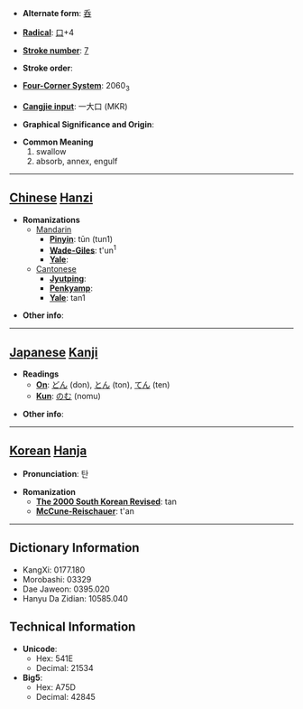 * '''Alternate form''': [[呑]]

* '''[[Wiktionary:Chinese radical index| Radical]]''': [[Wiktionary:Chinese radical index 口|口]]+4

* '''[[Wiktionary:Chinese total strokes index|Stroke number]]''': [[Wiktionary:Chinese total strokes index 7|7]]

* '''Stroke order''': 

* '''[[Wiktionary:Chinese four corner index|Four-Corner System]]''': 2060<sub>3</sub>

* '''[[Wiktionary:Chinese Cangjie index|Cangjie input]]''': 一大口 (MKR)

* '''Graphical Significance and Origin''': 

* '''Common Meaning'''
*#swallow
*# absorb, annex, engulf


----

== [[Chinese]] [[Hanzi]] ==

* '''Romanizations'''
** [[Mandarin]]
*** '''[[Pinyin]]''': tūn (tun1)
*** '''[[Wade-Giles]]''': t'un<sup>1</sup>
*** '''[[Yale]]''': 
**[[Cantonese]]
***'''[[Jyutping]]''':
***'''[[Penkyamp]]''': 
***'''[[Yale]]''': tan1

* '''Other info''': 

----

== [[Japanese]] [[Kanji]] ==

* '''Readings'''
** '''[[On]]''': [[どん]] (don), [[とん]] (ton), [[てん]] (ten)
** '''[[Kun]]''': [[のむ]] (nomu)

* '''Other info''':  

----

== [[Korean]] [[Hanja]] ==

* '''Pronunciation''': 탄

* '''Romanization'''
** '''[[The 2000 South Korean Revised Romanization|The 2000 South Korean Revised]]''': tan
** '''[[McCune-Reischauer]]''': t'an

----

== Dictionary Information ==

* KangXi: 0177.180
* Morobashi: 03329
* Dae Jaweon: 0395.020
* Hanyu Da Zidian: 10585.040

== Technical Information ==

* '''Unicode''':
** Hex: 541E
** Decimal: 21534
* '''Big5''':
** Hex: A75D
** Decimal: 42845